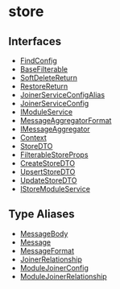
# store

## Interfaces

- [FindConfig](../../store/interfaces/store.FindConfig/page.mdx)
- [BaseFilterable](../../store/interfaces/store.BaseFilterable/page.mdx)
- [SoftDeleteReturn](../../store/interfaces/store.SoftDeleteReturn/page.mdx)
- [RestoreReturn](../../store/interfaces/store.RestoreReturn/page.mdx)
- [JoinerServiceConfigAlias](../../store/interfaces/store.JoinerServiceConfigAlias/page.mdx)
- [JoinerServiceConfig](../../store/interfaces/store.JoinerServiceConfig/page.mdx)
- [IModuleService](../../store/interfaces/store.IModuleService/page.mdx)
- [MessageAggregatorFormat](../../store/interfaces/store.MessageAggregatorFormat/page.mdx)
- [IMessageAggregator](../../store/interfaces/store.IMessageAggregator/page.mdx)
- [Context](../../store/interfaces/store.Context/page.mdx)
- [StoreDTO](../../store/interfaces/store.StoreDTO/page.mdx)
- [FilterableStoreProps](../../store/interfaces/store.FilterableStoreProps/page.mdx)
- [CreateStoreDTO](../../store/interfaces/store.CreateStoreDTO/page.mdx)
- [UpsertStoreDTO](../../store/interfaces/store.UpsertStoreDTO/page.mdx)
- [UpdateStoreDTO](../../store/interfaces/store.UpdateStoreDTO/page.mdx)
- [IStoreModuleService](../../store/interfaces/store.IStoreModuleService/page.mdx)

## Type Aliases

- [MessageBody](../../store/types/store.MessageBody/page.mdx)
- [Message](../../store/types/store.Message/page.mdx)
- [MessageFormat](../../store/types/store.MessageFormat/page.mdx)
- [JoinerRelationship](../../store/types/store.JoinerRelationship/page.mdx)
- [ModuleJoinerConfig](../../store/types/store.ModuleJoinerConfig/page.mdx)
- [ModuleJoinerRelationship](../../store/types/store.ModuleJoinerRelationship/page.mdx)
